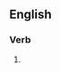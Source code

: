 ==English==

===Verb===
{{head|en|present participle}}

# {{present participle of|top it off|lang=en|nocat=1}}